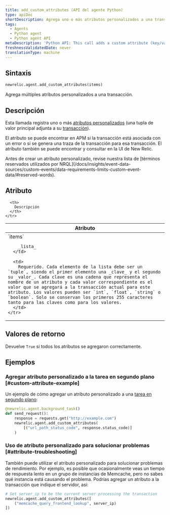```yaml
---
title: add_custom_attributes (API del agente Python)
type: apiDoc
shortDescription: Agrega uno o más atributos personalizados a una transacción.
tags:
  - Agents
  - Python agent
  - Python agent API
metaDescription: 'Python API: This call adds a custom attribute (key/value tuple) to a transaction.'
freshnessValidatedDate: never
translationType: machine
---
```


## Sintaxis

```py
newrelic.agent.add_custom_attributes(items)
```

Agrega múltiples atributos personalizados a una transacción.

## Descripción

Esta llamada registra uno o más [atributos personalizados](/docs/new-relic-solutions/get-started/glossary/#attribute) (una tupla de valor principal adjunta a su [transacción](/docs/new-relic-solutions/get-started/glossary/#transaction)).

El atributo se puede encontrar en APM si la transacción está asociada con un error o si se genera una traza de la transacción para esa transacción. El atributo también se puede encontrar y consultar en la UI de New Relic.

<Callout variant="important">
  Antes de crear un atributo personalizado, revise nuestra lista de [términos reservados utilizados por NRQL](/docs/insights/event-data-sources/custom-events/data-requirements-limits-custom-event-data/#reserved-words).
</Callout>

## Atributo

<table>
  <thead>
    <tr>
      <th width="25%">
        Atributo
      </th>

      <th>
        Descripción
      </th>
    </tr>
  </thead>

  <tbody>
    <tr>
      <td>
        `items`

        _lista_
      </td>

      <td>
        Requerido. Cada elemento de la lista debe ser un `tuple`, siendo el primer elemento una _clave_ y el segundo su _valor_. Cada clave es una cadena que representa el nombre de un atributo y cada valor correspondiente es el valor que se agregará a la transacción actual para este atributo. Los valores pueden ser `int`, `float`, `string` o `boolean`. Solo se conservan los primeros 255 caracteres tanto para las claves como para los valores.
      </td>
    </tr>
  </tbody>
</table>

## Valores de retorno

Devuelve `True` si todos los atributos se agregaron correctamente.

## Ejemplos

### Agregar atributo personalizado a la tarea en segundo plano [#custom-attribute-example]

Un ejemplo de cómo agregar un atributo personalizado a una [tarea en segundo plano](/docs/agents/python-agent/python-agent-api/background_task):

```py
@newrelic.agent.background_task()
def send_request():
    response = requests.get("http://example.com")
    newrelic.agent.add_custom_attributes(
        [("url_path_status_code", response.status_code)]
    )
```

### Uso de atributo personalizado para solucionar problemas [#attribute-troubleshooting]

También puede utilizar el atributo personalizado para solucionar problemas de rendimiento. Por ejemplo, es posible que ocasionalmente veas un tiempo de respuesta lento en un grupo de instancias de Memcache, pero no sabes qué instancia está causando el problema. Podrías agregar un atributo a la transacción que indique el servidor, así:

```py
# Set server_ip to be the current server processing the transaction
newrelic.agent.add_custom_attributes([
    ("memcache_query_frontend_lookup", server_ip)
])
```
